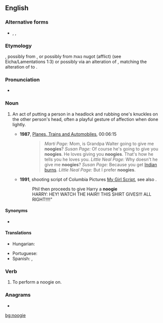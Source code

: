 ==English==

===Alternative forms===
* {{l|en|nugie}}, {{l|en|nuggie}}, {{l|en|noogy}}

===Etymology===
{{unk.|lang=en}}, possibly from {{etyl|yi|en}} {{m|yi|נודזשען|sc=Hebr|tr=nudzhen||to badger}}, or possibly from {{etyl|he|en}} נוגות nugot (afflict) (see Eicha/Lamentations 1:3) or possibly via an alteration of {{term|nudge}}, matching the alteration of {{term|wedge}} to {{term|wedgie}}.<!--this belongs under the etymology of "nudge": originally from Latin ''nugae'', "trifling matters."-->

===Pronunciation===
* {{rhymes|ʊɡi|lang=en}}

===Noun===
{{en-noun}}

# {{lb|en|slang}} An act of putting a person in a headlock and rubbing one's knuckles on the other person's head, often a playful gesture of affection when done lightly.
#* '''1987''', [[w:Planes, Trains and Automobiles|Planes, Trains and Automobiles]], 00:06:15
#*: <blockquote>''Marti Page:'' Mom, is Grandpa Walter going to give me '''noogies'''? ''Susan Page:'' Of course he's going to give you '''noogies'''. He loves giving you '''noogies'''. That's how he tells you he loves you. ''Little Neal Page:'' Why doesn't he give me '''noogies'''? ''Susan Page:'' Because you get [[Indian sunburn|Indian burns]]. ''Little Neal Page:'' But I prefer '''noogies'''.</blockquote>
#* '''1991''', shooting script of Columbia Pictures [http://www.imsdb.com/scripts/My-Girl.html My Girl Script], see also {{w|My Girl (film)}}.
#*: Phil then proceeds to give Harry a '''noogie'''<br>HARRY: HEY! WATCH THE HAIR!! THIS SHIRT GIVES!!! ALL RIGHT!!!!"

====Synonyms====
* {{l|en|Dutch rub}}

====Translations====
{{trans-top|knuckle rub on head}}
* Hungarian: {{t+|hu|barack}}
{{trans-mid}}
* Portuguese: {{t+|pt|cascudo|m}}
* Spanish: {{t+|es|coscorrón|m}}, {{t|es|cocacho|m}} {{qualifier|S America}}
{{trans-bottom}}

===Verb===
{{en-verb|noogies|noogying|noogied}}

# {{lb|en|slang}} To perform a noogie on.

===Anagrams===
* {{l|en|goonie}}

[[bg:noogie]]
